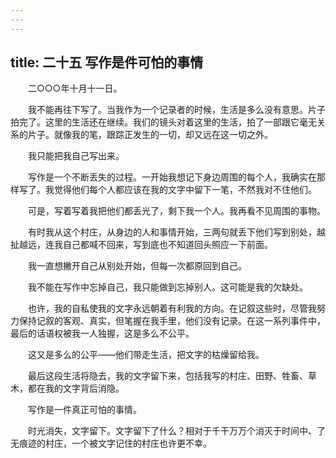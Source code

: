 ```yaml
---
---
---
```

title: 二十五 写作是件可怕的事情
---




　　二○○○年十月十一日。

　　我不能再往下写了。当我作为一个记录者的时候，生活是多么没有意思。片子拍完了。这里的生活还在继续。我们的镜头对着这里的生活，拍了一部跟它毫无关系的片子。就像我的笔，跟踪正发生的一切，却又远在这一切之外。

　　我只能把我自己写出来。

　　写作是一个不断丢失的过程。一开始我想记下身边周围的每个人，我确实在那样写了。我觉得他们每个人都应该在我的文字中留下一笔，不然我对不住他们。

　　可是，写着写着我把他们都丢光了，剩下我一个人。我再看不见周围的事物。

　　有时我从这个村庄，从身边的人和事情开始，三两句就丢下他们写到别处，越扯越远，连我自己都喊不回来，写到底也不知道回头照应一下前面。

　　我一直想撇开自己从别处开始，但每一次都原回到自己。

　　我不能在写作中忘掉自己，我只能做到忘掉别人。这可能是我的欠缺处。

　　也许，我的自私使我的文字永远朝着有利我的方向。在记叙这些时，尽管我努力保持记叙的客观、真实，但笔握在我手里，他们没有记录。在这一系列事件中，最后的话语权被我一人独握，这是多么不公平。

　　这又是多么的公平——他们带走生活，把文字的枯燥留给我。

　　最后这段生活将隐去，我的文字留下来，包括我写的村庄、田野、牲畜、草木，都在我的文字背后消隐。

　　写作是一件真正可怕的事情。

　　时光消失，文字留下。文字留下了什么？相对于千干万万个消灭于时间中、了无痕迹的村庄，一个被文字记住的村庄也许更不幸。
